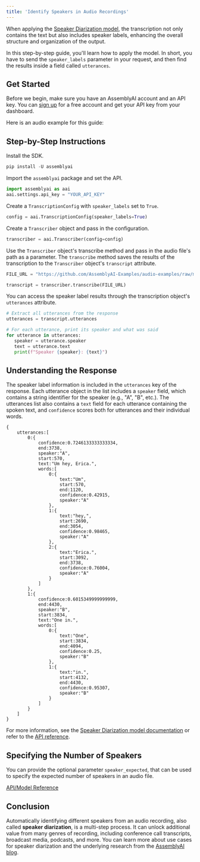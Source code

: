 ```yaml
---
title: 'Identify Speakers in Audio Recordings'
---
```






When applying the [Speaker Diarization model](https://www.assemblyai.com/docs/models/speaker-diarization), the transcription not only contains the text but also includes speaker labels, enhancing the overall structure and organization of the output.

In this step-by-step guide, you'll learn how to apply the model. In short, you have to send the `speaker_labels` parameter in your request, and then find the results inside a field called `utterances`.

## Get Started

Before we begin, make sure you have an AssemblyAI account and an API key. You can [sign up](https://assemblyai.com/dashboard/signup) for a free account and get your API key from your dashboard.

Here is an audio example for this guide:


## Step-by-Step Instructions

Install the SDK.


```python
pip install -U assemblyai
```

Import the `assemblyai` package and set the API.


```python
import assemblyai as aai
aai.settings.api_key = "YOUR_API_KEY"
```

Create a `TranscriptionConfig` with `speaker_labels` set to `True`.


```python
config = aai.TranscriptionConfig(speaker_labels=True)
```

Create a `Transcriber` object and pass in the configuration.


```python
transcriber = aai.Transcriber(config=config)
```

Use the `Transcriber` object's transcribe method and pass in the audio file's path as a parameter. The `transcribe` method saves the results of the transcription to the `Transcriber` object's `transcript` attribute.


```python
FILE_URL = "https://github.com/AssemblyAI-Examples/audio-examples/raw/main/20230607_me_canadian_wildfires.mp3"

transcript = transcriber.transcribe(FILE_URL)
```

You can access the speaker label results through the transcription object's `utterances` attribute.


```python
# Extract all utterances from the response
utterances = transcript.utterances

# For each utterance, print its speaker and what was said
for utterance in utterances:
   speaker = utterance.speaker
   text = utterance.text
   print(f"Speaker {speaker}: {text}")
```

## Understanding the Response

The speaker label information is included in the `utterances` key of the response. Each utterance object in the list includes a `speaker` field, which contains a string identifier for the speaker (e.g., "A", "B", etc.). The utterances list also contains a `text` field for each utterance containing the spoken text, and `confidence` scores both for utterances and their individual words.

```
{
    utterances:[
        0:{
            confidence:0.7246133333333334,
            end:3738,
            speaker:"A",
            start:570,
            text:"Um hey, Erica.",
            words:[
                0:{
                    text:"Um",
                    start:570,
                    end:1120,
                    confidence:0.42915,
                    speaker:"A"
                },
                1:{
                    text:"hey,",
                    start:2690,
                    end:3054,
                    confidence:0.98465,
                    speaker:"A"
                },
                2:{
                    text:"Erica.",
                    start:3092,
                    end:3738,
                    confidence:0.76004,
                    speaker:"A"
                }
            ]
        },
        1:{
            confidence:0.6015349999999999,
            end:4430,
            speaker:"B",
            start:3834,
            text:"One in.",
            words:[
                0:{
                    text:"One",
                    start:3834,
                    end:4094,
                    confidence:0.25,
                    speaker:"B"
                },
                1:{
                    text:"in.",
                    start:4132,
                    end:4430,
                    confidence:0.95307,
                    speaker:"B"
                }
            ]
        }
    ]
}
```

For more information, see the [Speaker Diarization model documentation](https://www.assemblyai.com/docs/models/speaker-diarization#specifying-the-number-of-speakers) or refer to the [API reference](https://www.assemblyai.com/docs/api-reference/transcript).

## Specifying the Number of Speakers

You can provide the optional parameter `speaker_expected`, that can be used to specify the expected number of speakers in an audio file.

[API/Model Reference](https://www.assemblyai.com/docs/models/speaker-diarization#specifying-the-number-of-speakers)

## Conclusion

Automatically identifying different speakers from an audio recording, also called **speaker diarization**, is a multi-step process. It can unlock additional value from many genres of recording, including conference call transcripts, broadcast media, podcasts, and more. You can learn more about use cases for speaker diarization and the underlying research from the [AssemblyAI blog](https://www.assemblyai.com/blog/speaker-diarization-speaker-labels-for-mono-channel-files).

